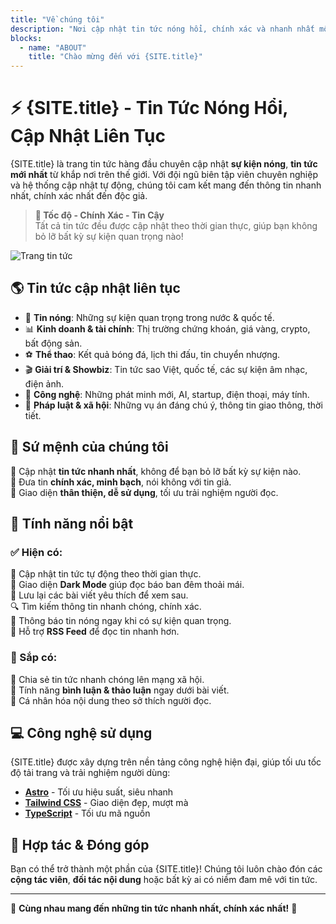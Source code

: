 ```yaml
---
title: "Về chúng tôi"
description: "Nơi cập nhật tin tức nóng hổi, chính xác và nhanh nhất mỗi ngày."
blocks:
  - name: "ABOUT"
    title: "Chào mừng đến với {SITE.title}"
---
```



# ⚡ {SITE.title} - Tin Tức Nóng Hổi, Cập Nhật Liên Tục

{SITE.title} là trang tin tức hàng đầu chuyên cập nhật **sự kiện nóng**, **tin tức mới nhất** từ khắp nơi trên thế giới. Với đội ngũ biên tập viên chuyên nghiệp và hệ thống cập nhật tự động, chúng tôi cam kết mang đến thông tin nhanh nhất, chính xác nhất đến độc giả.

> **🚀 Tốc độ - Chính Xác - Tin Cậy**  
> Tất cả tin tức đều được cập nhật theo thời gian thực, giúp bạn không bỏ lỡ bất kỳ sự kiện quan trọng nào!

<Image
  src={screenshot}
  alt="Trang tin tức"
  layout="responsive"
  class="rounded-lg shadow-xl"
/>

## 🌎 Tin tức cập nhật liên tục

- 📰 **Tin nóng**: Những sự kiện quan trọng trong nước & quốc tế.
- 📊 **Kinh doanh & tài chính**: Thị trường chứng khoán, giá vàng, crypto, bất động sản.
- ⚽ **Thể thao**: Kết quả bóng đá, lịch thi đấu, tin chuyển nhượng.
- 🎬 **Giải trí & Showbiz**: Tin tức sao Việt, quốc tế, các sự kiện âm nhạc, điện ảnh.
- 🔬 **Công nghệ**: Những phát minh mới, AI, startup, điện thoại, máy tính.
- 🚨 **Pháp luật & xã hội**: Những vụ án đáng chú ý, thông tin giao thông, thời tiết.

## 🎯 Sứ mệnh của chúng tôi

🔹 Cập nhật **tin tức nhanh nhất**, không để bạn bỏ lỡ bất kỳ sự kiện nào.  
🔹 Đưa tin **chính xác, minh bạch**, nói không với tin giả.  
🔹 Giao diện **thân thiện, dễ sử dụng**, tối ưu trải nghiệm người đọc.

## 📌 Tính năng nổi bật

### ✅ Hiện có:

🚀 Cập nhật tin tức tự động theo thời gian thực.  
🌙 Giao diện **Dark Mode** giúp đọc báo ban đêm thoải mái.  
📌 Lưu lại các bài viết yêu thích để xem sau.  
🔍 Tìm kiếm thông tin nhanh chóng, chính xác.  
📢 Thông báo tin nóng ngay khi có sự kiện quan trọng.  
📡 Hỗ trợ **RSS Feed** để đọc tin nhanh hơn.

### 🚀 Sắp có:

📌 Chia sẻ tin tức nhanh chóng lên mạng xã hội.  
👥 Tính năng **bình luận & thảo luận** ngay dưới bài viết.  
🔔 Cá nhân hóa nội dung theo sở thích người đọc.

## 💻 Công nghệ sử dụng

{SITE.title} được xây dựng trên nền tảng công nghệ hiện đại, giúp tối ưu tốc độ tải trang và trải nghiệm người dùng:

- **[Astro](https://astro.build/)** - Tối ưu hiệu suất, siêu nhanh
- **[Tailwind CSS](https://tailwindcss.com/)** - Giao diện đẹp, mượt mà
- **[TypeScript](https://www.typescriptlang.org/)** - Tối ưu mã nguồn

## 📣 Hợp tác & Đóng góp

Bạn có thể trở thành một phần của {SITE.title}! Chúng tôi luôn chào đón các **cộng tác viên**, **đối tác nội dung** hoặc bất kỳ ai có niềm đam mê với tin tức.

---

📢 **Cùng nhau mang đến những tin tức nhanh nhất, chính xác nhất!** 🚀
